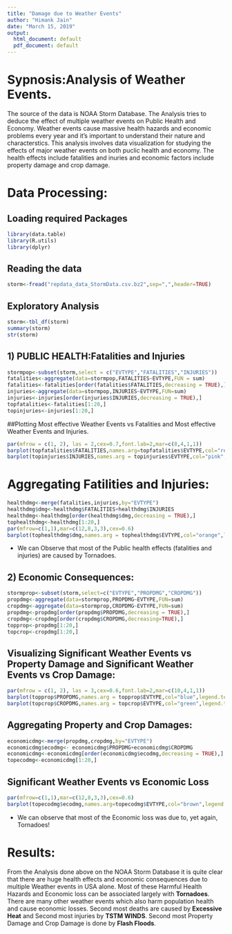 ```yaml
---
title: "Damage due to Weather Events"
author: "Himank Jain"
date: "March 15, 2019"
output:
  html_document: default
  pdf_document: default
---
```

# Sypnosis:Analysis of Weather Events.
The source of the data is NOAA Storm Database. The Analysis tries to deduce the effect of multiple weather events on Public Health and Economy. Weather events cause massive health hazards and economic problems every year and it's important to understand their nature and characterstics.
This analysis involves data visualization for studying the effects of major weather events on both puclic health and economy. The health effects include fatalities and inuries and economic factors include property damage and crop damage.

# Data Processing:
## Loading required Packages
```r
library(data.table)
library(R.utils)
library(dplyr)
```
## Reading the data
```r
storm<-fread("repdata_data_StormData.csv.bz2",sep=",",header=TRUE)
```
## Exploratory Analysis
```r
storm<-tbl_df(storm)
summary(storm)
str(storm)
```
## 1) PUBLIC HEALTH:Fatalities and Injuries
```r
stormpop<-subset(storm,select = c("EVTYPE","FATALITIES","INJURIES"))
fatalities<-aggregate(data=stormpop,FATALITIES~EVTYPE,FUN = sum)
fatalities<-fatalities[order(fatalities$FATALITIES,decreasing = TRUE),]
injuries<-aggregate(data=stormpop,INJURIES~EVTYPE,FUN=sum)
injuries<-injuries[order(injuries$INJURIES,decreasing = TRUE),]
topfatalities<-fatalities[1:20,]
topinjuries<-injuries[1:20,]
```
##Plotting Most effective Weather Events vs Fatalities and Most effective Weather Events and Injuries.
```r
par(mfrow = c(1, 2), las = 2,cex=0.7,font.lab=2,mar=c(8,4,1,1))
barplot(topfatalities$FATALITIES,names.arg=topfatalities$EVTYPE,col="red",legend.text = "FATALITIES")
barplot(topinjuries$INJURIES,names.arg = topinjuries$EVTYPE,col="pink",legend.text = "INJURIES")
```
# Aggregating Fatilities and Injuries:
```r
healthdmg<-merge(fatalities,injuries,by="EVTYPE")
healthdmg$dmg<-healthdmg$FATALITIES+healthdmg$INJURIES
healthdmg<-healthdmg[order(healthdmg$dmg,decreasing = TRUE),]
tophealthdmg<-healthdmg[1:20,]
par(mfrow=c(1,1),mar=c(12,8,3,3),cex=0.6)
barplot(tophealthdmg$dmg,names.arg = tophealthdmg$EVTYPE,col="orange",legend.text = "Total Health Damage")
```


* We can Observe that most of the Public health effects (fatalities and injuries) are caused by Tornadoes.

## 2) Economic Consequences:
```r
stormprop<-subset(storm,select=c("EVTYPE","PROPDMG","CROPDMG"))
propdmg<-aggregate(data=stormprop,PROPDMG~EVTYPE,FUN=sum)
cropdmg<-aggregate(data=stormprop,CROPDMG~EVTYPE,FUN=sum)
propdmg<-propdmg[order(propdmg$PROPDMG,decreasing = TRUE),]
cropdmg<-cropdmg[order(cropdmg$CROPDMG,decreasing=TRUE),]
topprop<-propdmg[1:20,]
topcrop<-cropdmg[1:20,]
```
## Visualizing Significant Weather Events vs Property Damage and Significant Weather Events vs Crop Damage:
```r
par(mfrow = c(1, 2), las = 3,cex=0.6,font.lab=2,mar=c(10,4,1,1))
barplot(topprop$PROPDMG,names.arg = topprop$EVTYPE,col="blue",legend.text = "Property DMG")
barplot(topcrop$CROPDMG,names.arg = topcrop$EVTYPE,col="green",legend.text = "Crop DMG")
```
## Aggregating Property and Crop Damages:
```r
economicdmg<-merge(propdmg,cropdmg,by="EVTYPE")
economicdmg$ecodmg<- economicdmg$PROPDMG+economicdmg$CROPDMG
economicdmg<-economicdmg[order(economicdmg$ecodmg,decreasing = TRUE),]
topecodmg<-economicdmg[1:20,]
```
## Significant Weather Events vs Economic Loss
```r
par(mfrow=c(1,1),mar=c(12,8,3,3),cex=0.6)
barplot(topecodmg$ecodmg,names.arg=topecodmg$EVTYPE,col="brown",legend.text = "Total Economic Damage")
```
* We can observe that most of the Economic loss was due to, yet again, Tornadoes!


# Results:
From the Analysis done above on the NOAA Storm Database it is quite clear that there are huge health effects and economic consequences due to multiple Weather events in USA alone. Most of these Harmful Health Hazards and Economic loss can be associated largely with **Tornadoes**. There are many other weather events which also harm population health and cause economic losses.
Second most deaths are caused by **Excessive Heat** and Second most injuries by **TSTM WINDS**.
Second most Property Damage and Crop Damage is done by **Flash Floods**.

